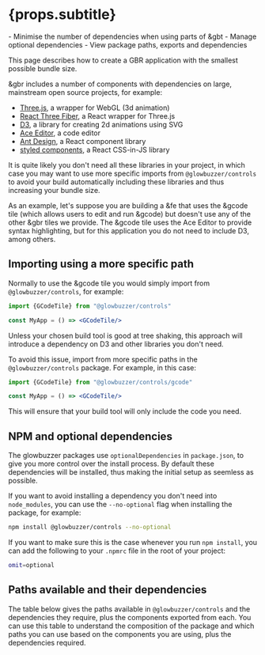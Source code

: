 
# {props.subtitle}

<Tldr>
- Minimise the number of dependencies when using parts of &gbt
- Manage optional dependencies
- View package paths, exports and dependencies
</Tldr>

This page describes how to create a GBR application with the smallest possible bundle size.

&gbr includes a number of components with dependencies on large, mainstream open source projects, for example:

- [Three.js](https://threejs.org/), a wrapper for WebGL (3d animation)
- [React Three Fiber](https://github.com/pmndrs/react-three-fiber), a React wrapper for Three.js
- [D3](https://d3js.org), a library for creating 2d animations using SVG
- [Ace Editor](https://ace.c9.io), a code editor
- [Ant Design](https://ant.design), a React component library
- [styled components](https://styled-components.com), a React CSS-in-JS library

It is quite likely you don't need all these libraries in your project, in which case you may want to use
more specific imports from `@glowbuzzer/controls` to avoid your build automatically including these libraries and
thus increasing your bundle size.

As an example, let's suppose you are building a &fe that uses the &gcode tile (which allows users to edit and
run &gcode) but doesn't use any of the other &gbr tiles we provide. The &gcode tile uses the Ace Editor to provide syntax highlighting,
but for this application you do not need to include D3, among others.

## Importing using a more specific path

Normally to use the &gcode tile you would simply import from `@glowbuzzer/controls`, for example:

```jsx
import {GCodeTile} from "@glowbuzzer/controls"

const MyApp = () => <GCodeTile/>
```

Unless your chosen build tool is good at tree shaking, this approach will introduce a dependency on D3 and other libraries
you don't need.

To avoid this issue, import from more specific paths in the `@glowbuzzer/controls` package. For example, in this case:

```jsx
import {GCodeTile} from "@glowbuzzer/controls/gcode"

const MyApp = () => <GCodeTile/>
```

This will ensure that your build tool will only include the code you need.

## NPM and optional dependencies

The glowbuzzer packages use `optionalDependencies` in `package.json`, to give you more control over the install process.
By default these dependencies will be installed, thus making the initial setup as seemless as possible.

If you want to avoid installing a dependency you don't need into `node_modules`, you can use the
`--no-optional` flag when installing the package, for example:

```bash
npm install @glowbuzzer/controls --no-optional
```

If you want to make sure this is the case whenever you run `npm install`, you can add the following to your `.npmrc` file in
the root of your project:

```bash
omit=optional
```

## Paths available and their dependencies

The table below gives the paths available in `@glowbuzzer/controls` and the dependencies they require, plus the components
exported from each. You can use this table to understand the composition of the package and which paths you can use based on the
components you are using, plus the dependencies required.

<NpmPackageComposition/>